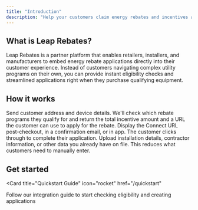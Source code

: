 ```yaml
---
title: "Introduction"
description: "Help your customers claim energy rebates and incentives at the point of sale"
---
```


## What is Leap Rebates?

Leap Rebates is a partner platform that enables retailers, installers, and manufacturers to embed energy rebate applications directly into their customer experience. Instead of customers navigating complex utility programs on their own, you can provide instant eligibility checks and streamlined applications right when they purchase qualifying equipment.

## How it works

<Steps>
  <Step title="Check eligibility">
    Send customer address and device details. We'll check which rebate programs they qualify for and return the total incentive amount and a URL the customer can use to apply for the rebate.
  </Step>
  <Step title="Embed the application">
    Display the Connect URL post-checkout, in a confirmation email, or in app. The customer clicks through to complete their application.
  </Step>
  <Step title="Provide supporting data">
    Upload installation details, contractor information, or other data you already have on file. This reduces what customers need to manually enter.
  </Step>
</Steps>

## Get started

<Card
  title="Quickstart Guide"
  icon="rocket"
  href="/quickstart"
>
  Follow our integration guide to start checking eligibility and creating applications
</Card>
